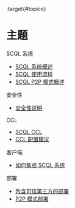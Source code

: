 :target{#topics}

# 主题

<TableOfContents>


  <p className="caption">
    SCQL 系统
  </p>

  - [SCQL 系统概述](system/intro.mdx)
  - [SCQL 使用流程](system/usage.mdx)
  - [SCQL P2P 模式概述](system/intro-p2p.mdx)
</TableOfContents>

<TableOfContents>


  <p className="caption">
    安全性
  </p>

  - [安全性说明](security/overview.mdx)
</TableOfContents>

<TableOfContents>


  <p className="caption">
    CCL
  </p>

  - [SCQL CCL](ccl/intro.mdx)
  - [CCL 配置建议](ccl/usage.mdx)
</TableOfContents>

<TableOfContents>


  <p className="caption">
    客户端
  </p>

  - [如何集成 SCQL 系统](clients/overview.mdx)
</TableOfContents>

<TableOfContents>


  <p className="caption">
    部署
  </p>

  - [包含可信第三方的部署](deployment/how-to-deploy-centralized-cluster.mdx)
  - [P2P 模式部署](deployment/how-to-deploy-p2p-cluster.mdx)
</TableOfContents>
